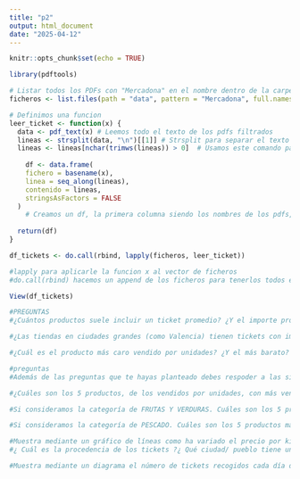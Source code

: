 ```yaml
---
title: "p2"
output: html_document
date: "2025-04-12"
---
```


```r
knitr::opts_chunk$set(echo = TRUE)
```

```r
library(pdftools)

# Listar todos los PDFs con "Mercadona" en el nombre dentro de la carpeta 'data', así mismo, devuelve un vector con las rutas completas de archivos que cumplen las condiciones de filtrado.
ficheros <- list.files(path = "data", pattern = "Mercadona", full.names = TRUE)

# Definimos una funcion
leer_ticket <- function(x) {
  data <- pdf_text(x) # Leemos todo el texto de los pdfs filtrados
  lineas <- strsplit(data, "\n")[[1]] # Strsplit para separar el texto en lineas
  lineas <- lineas[nchar(trimws(lineas)) > 0]  # Usamos este comando para hacer que las lineas que no contengan caracteres se eliminen. Trimws quita los espacios en blanco al inicio y final de cada linea, posteriormente hacemos la comprobacion de caracteres restantes con nchar, si el valor es > 0, se seleccionan, si no tienen al menos un caracter; se omiten.
  
    df <- data.frame(
    fichero = basename(x),
    linea = seq_along(lineas),
    contenido = lineas,
    stringsAsFactors = FALSE
  )
    # Creamos un df, la primera columna siendo los nombres de los pdfs, la segunda siendo el numero de linea (seq_along) y la tercera siendo el contenido de cada una de las lineas leidas.
  
  return(df)
}

df_tickets <- do.call(rbind, lapply(ficheros, leer_ticket))

#lapply para aplicarle la funcion x al vector de ficheros
#do.call(rbind) hacemos un append de los ficheros para tenerlos todos en un mismo df

View(df_tickets)


```


```r
#PREGUNTAS
#¿Cuántos productos suele incluir un ticket promedio? ¿Y el importe promedio por ticket?

#¿Las tiendas en ciudades grandes (como Valencia) tienen tickets con importes más altos que las de pueblos pequeños?

#¿Cuál es el producto más caro vendido por unidades? ¿Y el más barato?
```


```r
#preguntas
#Además de las preguntas que te hayas planteado debes respoder a las siguientes:

#¿Cuáles son los 5 productos, de los vendidos por unidades, con más ventas ? ¿Cuántas unidades de cada uno se han vendido ?

#Si consideramos la categoría de FRUTAS Y VERDURAS. Cuáles son los 5 productos más vendidos ? ¿Cuántos kilos se han vendido de cada uno de estos productos ?

#Si consideramos la categoría de PESCADO. Cuáles son los 5 productos más vendidos ? ¿Cuántos kilos se han vendido de cada uno de estos productos ?

#Muestra mediante un gráfico de líneas como ha variado el precio por kilo de las bananas y los plátanos en los tickets disponibles, a lo largo del tiempo.
#¿ Cuál es la procedencia de los tickets ?¿ Qué ciudad/ pueblo tiene un mayor número de tickets ?

#Muestra mediante un diagrama el número de tickets recogidos cada día de las semana. ¿Si tuvieses que cerrar un día entre semana qué día lo harías ?*
```

